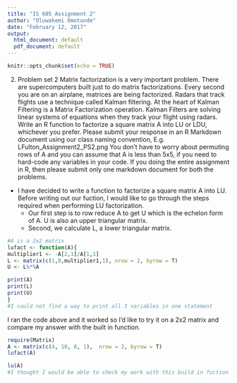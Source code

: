```yaml
---
title: "IS 605 Assignment 2"
author: "Oluwakemi Omotunde"
date: "February 12, 2017"
output:
  html_document: default
  pdf_document: default
---
```


```r
knitr::opts_chunk$set(echo = TRUE)
```

2. Problem set 2
Matrix factorization is a very important problem. There are supercomputers built just to do matrix factorizations. Every second you are on an airplane, matrices are being factorized. Radars that track flights use a technique called Kalman filtering. At the heart of Kalman Filtering is a Matrix Factorization operation. Kalman Filters are solving linear systems of equations when they track your flight using radars. 
Write an R function to factorize a square matrix A into LU or LDU, whichever you prefer. Please submit your response in an R Markdown document using our class naming convention, E.g. LFulton_Assignment2_PS2.png You don't have to worry about permuting rows of A and you can assume that A is less than 5x5, if you need to hard-code any variables in your code. If you doing the entire assignment in R, then please submit only one markdown document for both the problems.

  + I have decided to write a function to factorize a square matrix A into LU. Before writing out our fuction, I would like to go through the steps required when performing LU factorization.
    + Our first step is to row reduce A to get U which is the echelon form of A. U is also an upper triangular matrix.
    + Second, we calculate L, a lower triangular matrix. 
    

```r
#A is a 2x2 matrix 
lufact <- function(A){
multiplier1 <- -A[2,1]/A[1,1]
L <- matrix(c(1,0,multiplier1,1), nrow = 2, byrow = T)
U <- L%*%A

print(A)
print(L)
print(U)
}
#I could not find a way to print all 3 variables in one statement
```

I ran the code above and it worked so I'd like to try it on a 2x2 matrix and compare my answer with the built in function.

```r
require(Matrix)
A <- matrix(c(4, 10, 8, 1),  nrow = 2, byrow = T)
lufact(A)

lu(A)
#I thought I would be able to check my work with this build in fuction but I could out understand the read out.
```

